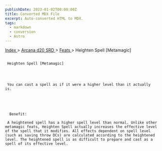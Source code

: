 ```yaml
---
publishDate: 2023-01-02T00:00:00Z
title: Converted MDX File
excerpt: Auto-converted HTML to MDX.
tags:
  - markdown
  - conversion
  - Astro
---
```


[
Index
](-index) >
[
Arcana d20 SRD
](arcana-d20-srd-index) >
[
Feats
](arcana-d20-srd-feats-index) > Heighten Spell [Metamagic]

##

     Heighten Spell [Metamagic]




     You can cast a spell as if it were a higher level than it actually is.





      Benefit:

     A heightened spell has a higher spell level than normal. Unlike other metamagic feats, Heighten Spell actually increases the effective level of the spell that it modifies. All effects dependent on spell level (such as saving throw DCs) are calculated according to the heightened level. The heightened spell is as difficult to prepare and cast as a spell of its effective level.
